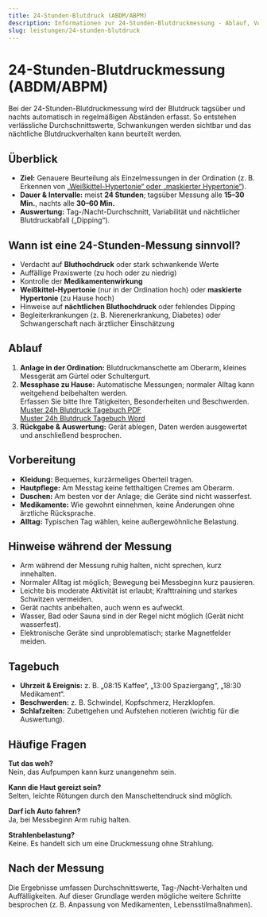 ```yaml
---
title: 24-Stunden-Blutdruck (ABDM/ABPM)
description: Informationen zur 24-Stunden-Blutdruckmessung - Ablauf, Vorbereitung, Tipps und Auswertung.
slug: leistungen/24-stunden-blutdruck
---
```



# 24-Stunden-Blutdruckmessung (ABDM/ABPM)

Bei der 24-Stunden-Blutdruckmessung wird der Blutdruck tagsüber und nachts automatisch in regelmäßigen Abständen erfasst. So entstehen verlässliche Durchschnittswerte, Schwankungen werden sichtbar und das nächtliche Blutdruckverhalten kann beurteilt werden.

## Überblick

- **Ziel:** Genauere Beurteilung als Einzelmessungen in der Ordination (z. B. Erkennen von [„Weißkittel-Hypertonie“ oder „maskierter Hypertonie“](https://de.wikipedia.org/wiki/Wei%C3%9Fkittelhypertonie)).
- **Dauer & Intervalle:** meist **24 Stunden**; tagsüber Messung alle **15–30 Min.**, nachts alle **30–60 Min.**
- **Auswertung:** Tag-/Nacht-Durchschnitt, Variabilität und nächtlicher Blutdruckabfall („Dipping“).

## Wann ist eine 24-Stunden-Messung sinnvoll?

- Verdacht auf **Bluthochdruck** oder stark schwankende Werte
- Auffällige Praxiswerte (zu hoch oder zu niedrig)
- Kontrolle der **Medikamentenwirkung**
- **Weißkittel-Hypertonie** (nur in der Ordination hoch) oder **maskierte Hypertonie** (zu Hause hoch)
- Hinweise auf **nächtlichen Bluthochdruck** oder fehlendes Dipping
- Begleiterkrankungen (z. B. Nierenerkrankung, Diabetes) oder Schwangerschaft nach ärztlicher Einschätzung

## Ablauf

1. **Anlage in der Ordination:** Blutdruckmanschette am Oberarm, kleines Messgerät am Gürtel oder Schultergurt.
2. **Messphase zu Hause:** Automatische Messungen; normaler Alltag kann weitgehend beibehalten werden.  
   Erfassen Sie bitte Ihre Tätigkeiten, Besonderheiten und Beschwerden.  
   [Muster 24h Blutdruck Tagebuch PDF](/downloads/24h-Blutdruck-Tagebuch.pdf)  
   [Muster 24h Blutdruck Tagebuch Word](/downloads/24h-Blutdruck-Tagebuch.docx)
3. **Rückgabe & Auswertung:** Gerät ablegen, Daten werden ausgewertet und anschließend besprochen.

## Vorbereitung

- **Kleidung:** Bequemes, kurzärmeliges Oberteil tragen.
- **Hautpflege:** Am Messtag keine fetthaltigen Cremes am Oberarm.
- **Duschen:** Am besten vor der Anlage; die Geräte sind nicht wasserfest.
- **Medikamente:** Wie gewohnt einnehmen, keine Änderungen ohne ärztliche Rücksprache.
- **Alltag:** Typischen Tag wählen, keine außergewöhnliche Belastung.

## Hinweise während der Messung

- Arm während der Messung ruhig halten, nicht sprechen, kurz innehalten.
- Normaler Alltag ist möglich; Bewegung bei Messbeginn kurz pausieren.
- Leichte bis moderate Aktivität ist erlaubt; Krafttraining und starkes Schwitzen vermeiden.
- Gerät nachts anbehalten, auch wenn es aufweckt.
- Wasser, Bad oder Sauna sind in der Regel nicht möglich (Gerät nicht wasserfest).
- Elektronische Geräte sind unproblematisch; starke Magnetfelder meiden.

## Tagebuch

- **Uhrzeit & Ereignis:** z. B. „08:15 Kaffee“, „13:00 Spaziergang“, „18:30 Medikament“.
- **Beschwerden:** z. B. Schwindel, Kopfschmerz, Herzklopfen.
- **Schlafzeiten:** Zubettgehen und Aufstehen notieren (wichtig für die Auswertung).

## Häufige Fragen

**Tut das weh?**  
Nein, das Aufpumpen kann kurz unangenehm sein.

**Kann die Haut gereizt sein?**  
Selten, leichte Rötungen durch den Manschettendruck sind möglich.

**Darf ich Auto fahren?**  
Ja, bei Messbeginn Arm ruhig halten.

**Strahlenbelastung?**  
Keine. Es handelt sich um eine Druckmessung ohne Strahlung.

## Nach der Messung

Die Ergebnisse umfassen Durchschnittswerte, Tag-/Nacht-Verhalten und Auffälligkeiten. Auf dieser Grundlage werden mögliche weitere Schritte besprochen (z. B. Anpassung von Medikamenten, Lebensstilmaßnahmen).

<ScheduleAppointment></ScheduleAppointment>
